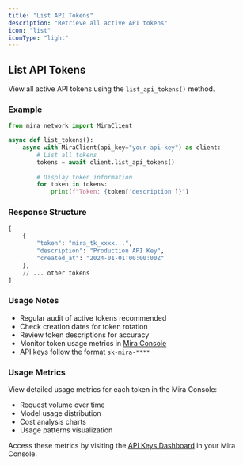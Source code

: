 ```yaml
---
title: "List API Tokens"
description: "Retrieve all active API tokens"
icon: "list"
iconType: "light"
---
```


## List API Tokens

View all active API tokens using the `list_api_tokens()` method.

### Example

```python
from mira_network import MiraClient

async def list_tokens():
    async with MiraClient(api_key="your-api-key") as client:
        # List all tokens
        tokens = await client.list_api_tokens()
        
        # Display token information
        for token in tokens:
            print(f"Token: {token['description']}")
```

### Response Structure

```python
[
    {
        "token": "mira_tk_xxxx...",
        "description": "Production API Key",
        "created_at": "2024-01-01T00:00:00Z"
    },
    // ... other tokens
]
```

### Usage Notes

- Regular audit of active tokens recommended
- Check creation dates for token rotation
- Review token descriptions for accuracy
- Monitor token usage metrics in [Mira Console](https://console.arohalabs.tech/api-keys)
- API keys follow the format `sk-mira-****`

### Usage Metrics

View detailed usage metrics for each token in the Mira Console:
- Request volume over time
- Model usage distribution
- Cost analysis charts
- Usage patterns visualization

Access these metrics by visiting the [API Keys Dashboard](https://console.arohalabs.tech/api-keys) in your Mira Console.